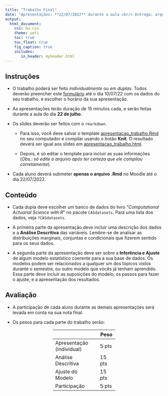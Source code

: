 ```yaml
---
title: "Trabalho Final"
date: "Apresentações: **22/07/2022** durante a aula <br/> Entrega: arquivo .Rmd até **22/07/2022** via Moodle"
output: 
  html_document: 
    css: hw.css
    theme: yeti
    toc: true
    toc_float: true
    fig_caption: true
    includes:
       in_header: myheader.html
---
```


## Instruções

- O trabalho poderá ser feito *individualmente* ou *em duplas*. Todos deverão preencher este [formulário](https://docs.google.com/spreadsheets/d/19nXcYSlpmNV6Yf9ghZr7gDCXnIv4633rMIhd3GjDkC0/edit?usp=sharing) até o dia 10/07/22 com os dados do seu trabalho, e escolher o horário da sua apresentação.

- As apresentações terão duração de 15 minutos cada, e serão feitas durante a aula do dia **22 de julho**.

- Os slides deverão ser feitos com o `rmarkdown`. 

  - Para isso, você deve salvar o template [apresentacao_trabalho.Rmd](apresentacao_trabalho.Rmd) no seu computador e compilar usando o botão **Knit**. O resultado deverá ser igual aos slides em [apresentacao_trabalho.html](apresentacao_trabalho.html).
  
  - Depois, é só editar o template para incluir as suas informações (*Obs.: só edite o arquivo após ter certeza que ele compilou corretamente*).
  
- Cada aluno deverá submeter **apenas o arquivo .Rmd** no Moodle até o dia 22/07/2022.


## Conteúdo

- Cada dupla deve escolher um banco de dados do livro "*Computational Actuarial Science with R*" no pacote `CASdatasets`. Para uma lista dos dados, veja `?CASdatasets`.

- A primeira parte da apresentação deve incluir uma descrição dos dados e a **Análise Descritiva** das variáveis. Lembre-se de analisar as distribuições marginais, conjuntas e condicionais que fizerem sentido para os seus dados.

- A segunda parte da apresentação deve ser sobre a **Inferência e Ajuste** de algum modelo estatístico coerente para a sua base de dados. Os modelos podem ser relacionados a qualquer um dos tópicos vistos durante o semestre, ou outro modelo que vocês já tenham aprendido. Essa parte deve incluir as suposições do modelo, os passos para fazer o ajuste, e a apresentação dos resultados.


## Avaliação

- A participação de cada aluno durante as demais apresentações será levada em conta na sua nota final.

- Os pesos para cada parte do trabalho serão:

<div style="width: 200px; margin:0 auto;" >
|                           | Peso    |
|---------------------------|---------|
|Apresentação (individual)  |  5 pts  |
|Análise Descritiva         | 15 pts  |
|Ajuste do Modelo           | 15 pts  |
|Participação               |  5 pts  |
</div>


<!-- ## Trabalhos -->

<!-- <div style="width: 400px; margin:0 auto;" > -->

<!-- | Dupla                               | Arquivo .Rmd    | Slides    | -->
<!-- |-------------------------------------|:---------------:|:---------:| -->
<!-- |1) Leonardo Borba e Luanvir          | <a href="trabalhos/1-LeonardoB_Luanvir.Rmd"><i class="fa fa-keyboard-o fa-lg"></i></a> | <a href="trabalhos/1-LeonardoB_Luanvir.html"><i class="fa fa-file-image-o fa-lg"></i></a> | -->
<!-- |2) Leonardo Silva e Mateus           | <a href="trabalhos/2-LeonardoS_Mateus.Rmd"><i class="fa fa-keyboard-o fa-lg"></i></a> | <a href="trabalhos/2-LeonardoS_Mateus.html"><i class="fa fa-file-image-o fa-lg"></i></a> | -->
<!-- |3) Fernanda e Verônica               | <a href="trabalhos/3-Fernanda_Veronica.Rmd"><i class="fa fa-keyboard-o fa-lg"></i></a> | <a href="trabalhos/3-Fernanda_Veronica.html"><i class="fa fa-file-image-o fa-lg"></i></a> | -->
<!-- |4) Ygor Viana e Tomaz                | <a href="trabalhos/4-Ygor_Tomaz.Rmd"><i class="fa fa-keyboard-o fa-lg"></i></a> | <a href="trabalhos/4-Ygor_Tomaz.html"><i class="fa fa-file-image-o fa-lg"></i></a> | -->
<!-- |5) Bruno e Luís Henrique             | <a href="trabalhos/5-Bruno_Luis.Rmd"><i class="fa fa-keyboard-o fa-lg"></i></a> | <a href="trabalhos/5-Bruno_Luis.html"><i class="fa fa-file-image-o fa-lg"></i></a> | -->
<!-- |6) Guilherme Maciel e Igor Mazzeto   | <a href="trabalhos/6-Guilherme_Igor.Rmd"><i class="fa fa-keyboard-o fa-lg"></i></a> | <a href="trabalhos/6-Guilherme_Igor.html"><i class="fa fa-file-image-o fa-lg"></i></a> | -->
<!-- |7) Beatriz e Iara                    | <a href="trabalhos/7-Beatriz_Iara.Rmd"><i class="fa fa-keyboard-o fa-lg"></i></a> | <a href="trabalhos/7-Beatriz_Iara.html"><i class="fa fa-file-image-o fa-lg"></i></a> | -->
<!-- |8) Taís e Sérgio                     | <a href="trabalhos/8-Tais_Sergio.Rmd"><i class="fa fa-keyboard-o fa-lg"></i></a> | <a href="trabalhos/8-Tais_Sergio.html"><i class="fa fa-file-image-o fa-lg"></i></a> | -->
<!-- |9) Luísa e Letícia                   | <a href="trabalhos/9-Luisa_Leticia.Rmd"><i class="fa fa-keyboard-o fa-lg"></i></a> | <a href="trabalhos/9-Luisa_Leticia.html"><i class="fa fa-file-image-o fa-lg"></i></a> | -->

<!-- </div> -->